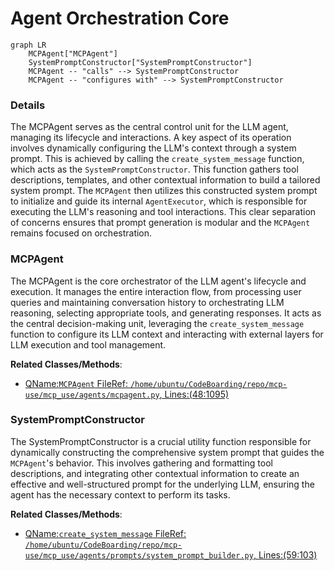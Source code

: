 # Agent Orchestration Core
```mermaid
graph LR
    MCPAgent["MCPAgent"]
    SystemPromptConstructor["SystemPromptConstructor"]
    MCPAgent -- "calls" --> SystemPromptConstructor
    MCPAgent -- "configures with" --> SystemPromptConstructor
```

### Details

The MCPAgent serves as the central control unit for the LLM agent, managing its lifecycle and interactions. A key aspect of its operation involves dynamically configuring the LLM's context through a system prompt. This is achieved by calling the `create_system_message` function, which acts as the `SystemPromptConstructor`. This function gathers tool descriptions, templates, and other contextual information to build a tailored system prompt. The `MCPAgent` then utilizes this constructed system prompt to initialize and guide its internal `AgentExecutor`, which is responsible for executing the LLM's reasoning and tool interactions. This clear separation of concerns ensures that prompt generation is modular and the `MCPAgent` remains focused on orchestration.

### MCPAgent
The MCPAgent is the core orchestrator of the LLM agent's lifecycle and execution. It manages the entire interaction flow, from processing user queries and maintaining conversation history to orchestrating LLM reasoning, selecting appropriate tools, and generating responses. It acts as the central decision-making unit, leveraging the `create_system_message` function to configure its LLM context and interacting with external layers for LLM execution and tool management.


**Related Classes/Methods**:

- <a href="https://github.com/mcp-use/mcp-use/blob/main/mcp_use/agents/mcpagent.py#L48-L1095" target="_blank" rel="noopener noreferrer">QName:`MCPAgent` FileRef: `/home/ubuntu/CodeBoarding/repo/mcp-use/mcp_use/agents/mcpagent.py`, Lines:(48:1095)</a>


### SystemPromptConstructor
The SystemPromptConstructor is a crucial utility function responsible for dynamically constructing the comprehensive system prompt that guides the `MCPAgent`'s behavior. This involves gathering and formatting tool descriptions, and integrating other contextual information to create an effective and well-structured prompt for the underlying LLM, ensuring the agent has the necessary context to perform its tasks.


**Related Classes/Methods**:

- <a href="https://github.com/mcp-use/mcp-use/blob/main/mcp_use/agents/prompts/system_prompt_builder.py#L59-L103" target="_blank" rel="noopener noreferrer">QName:`create_system_message` FileRef: `/home/ubuntu/CodeBoarding/repo/mcp-use/mcp_use/agents/prompts/system_prompt_builder.py`, Lines:(59:103)</a>

